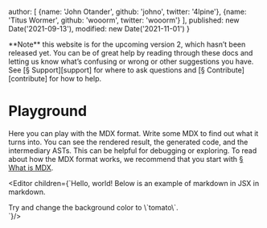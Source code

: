   author: [
    {name: 'John Otander', github: 'johno', twitter: '4lpine'},
    {name: 'Titus Wormer', github: 'wooorm', twitter: 'wooorm'}
  ],
  published: new Date('2021-09-13'),
  modified: new Date('2021-11-01')
}

<Note type="important">
  **Note** this website is for the upcoming version 2, which hasn’t been
  released yet.
  You can be of great help by reading through these docs and letting us know
  what’s confusing or wrong or other suggestions you have.
  See [§ Support][support] for where to ask questions and
  [§ Contribute][contribute] for how to help.
</Note>

# Playground

Here you can play with the MDX format.
Write some MDX to find out what it turns into.
You can see the rendered result, the generated code, and the intermediary
ASTs.
This can be helpful for debugging or exploring.
To read about how the MDX format works, we recommend that you start with
[§ What is MDX][what].

<Editor children={`Hello, world!
Below is an example of markdown in JSX in markdown.

<div style={{padding: '1rem', backgroundColor: 'violet'}}>
  Try and change the background color to \`tomato\`.
</div>
`}/>

[what]: /docs/what-is-mdx/

[support]: /community/support/

[contribute]: /community/contribute/

